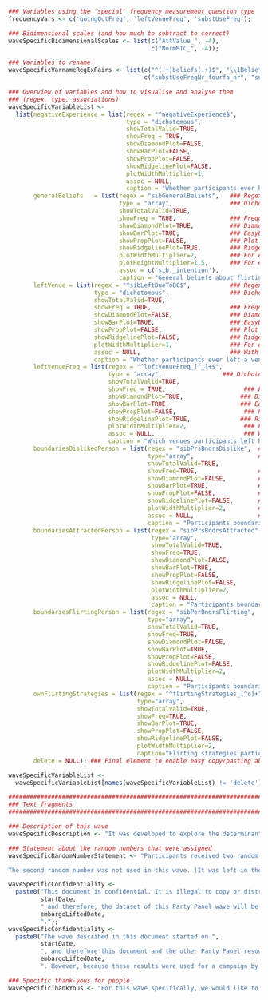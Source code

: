 
```r

### Variables using the 'special' frequency measurement question type
frequencyVars <- c('goingOutFreq', 'leftVenueFreq', 'substUseFreq');

### Bidimensional scales (and how much to subtract to correct)
waveSpecificBidimensionalScales <- list(c("AttValue_", -4),
                                        c("NormMTC_", -4));

### Variables to rename
waveSpecificVarnameRegExPairs <- list(c("^(.+)beliefs(.+)$", "\\1Beliefs\\2"),
                                      c("substUseFreqNr_fourfa_nr", "substUseFreqNr_fourf_nr"));

### Overview of variables and how to visualise and analyse them
### (regex, type, associations)
waveSpecificVariableList <-
  list(negativeExperience = list(regex = "^negativeExperience$",
                                 type = "dichotomous",
                                 showTotalValid=TRUE,
                                 showFreq = TRUE,
                                 showDiamondPlot=FALSE,
                                 showBarPlot=FALSE,
                                 showPropPlot=FALSE,
                                 showRidgelinePlot=FALSE,
                                 plotWidthMultiplier=1,
                                 assoc = NULL,
                                 caption = "Whether participants ever had a negative experience"),
       generalBeliefs   = list(regex = "sibGeneralBeliefs",   ### Regex to match one or more variables
                               type = "array",                ### Dichotomous, multi, open, array
                               showTotalValid=TRUE,
                               showFreq = TRUE,               ### Frequencies
                               showDiamondPlot=TRUE,          ### Diamond plots
                               showBarPlot=TRUE,              ### EasyBar plot
                               showPropPlot=FALSE,            ### Plot with proportions
                               showRidgelinePlot=TRUE,        ### Ridgeline plots
                               plotWidthMultiplier=2,         ### For especially narrow or wide plots
                               plotHeightMultiplier=1.5,      ### For especially low or high plots
                               assoc = c('sib._intention'),                  ### With which variables to show associations
                               caption = "General beliefs about flirting, boundaries, etc"),
       leftVenue = list(regex = "^sibLeftDueToBC$",           ### Regex to match one or more variables
                        type = "dichotomous",                 ### Dichotomous, multi, open, array
                        showTotalValid=TRUE,
                        showFreq = TRUE,                      ### Frequencies
                        showDiamondPlot=FALSE,                ### Diamond plots
                        showBarPlot=TRUE,                     ### EasyBar plot
                        showPropPlot=FALSE,                   ### Plot with proportions
                        showRidgelinePlot=FALSE,              ### Ridgeline plots
                        plotWidthMultiplier=1,                ### For especially narrow or wide plots
                        assoc = NULL,                         ### With which variables to show associations
                        caption = "Whether participants ever left a venue because a boundary was crossed"),
       leftVenueFreq = list(regex = "^leftVenueFreq_[^_]+$",           ### Regex to match one or more variables
                            type = "array",                 ### Dichotomous, multi, open, array
                            showTotalValid=TRUE,
                            showFreq = TRUE,                      ### Frequencies
                            showDiamondPlot=TRUE,                ### Diamond plots
                            showBarPlot=TRUE,                    ### EasyBar plot
                            showPropPlot=FALSE,                   ### Plot with proportions
                            showRidgelinePlot=TRUE,              ### Ridgeline plots
                            plotWidthMultiplier=2,                ### For especially narrow or wide plots
                            assoc = NULL,                         ### With which variables to show associations
                            caption = "Which venues participants left because a boundary was crossed"),
       boundariesDislikedPerson = list(regex = "sibPrsBndrsDislike",  ### Regex to match one or more variables
                                       type="array",                  ### Dichotomous, multi, open, array
                                       showTotalValid=TRUE,
                                       showFreq=TRUE,                 ### Frequencies 
                                       showDiamondPlot=FALSE,         ### Diamond plots
                                       showBarPlot=TRUE,              ### EasyBar plot 
                                       showPropPlot=FALSE,            ### Plot with proportions   
                                       showRidgelinePlot=FALSE,       ### Ridgeline plots    
                                       plotWidthMultiplier=2,         ### For especially narrow or wide plots 
                                       assoc = NULL,                  ### With which variables to show associations 
                                       caption = "Participants boundaries when they dislike a person"),
       boundariesAttractedPerson = list(regex = "sibPrsBndrsAttracted",
                                        type="array",
                                        showTotalValid=TRUE,
                                        showFreq=TRUE,
                                        showDiamondPlot=FALSE, 
                                        showBarPlot=TRUE,
                                        showPropPlot=FALSE,
                                        showRidgelinePlot=FALSE,
                                        plotWidthMultiplier=2,
                                        assoc = NULL,
                                        caption = "Participants boundaries when they are attracted to a person"),
       boundariesFlirtingPerson = list(regex = "sibPerBndrsFlirting",
                                       type="array",
                                       showTotalValid=TRUE,
                                       showFreq=TRUE,
                                       showDiamondPlot=FALSE,         
                                       showBarPlot=TRUE,
                                       showPropPlot=FALSE,
                                       showRidgelinePlot=FALSE,
                                       plotWidthMultiplier=2,
                                       assoc = NULL,
                                       caption = "Participants boundaries when they were flirting with a person"),
       ownFlirtingStrategies = list(regex = "^flirtingStrategies_[^o]+",
                                    type="array",
                                    showTotalValid=TRUE,
                                    showFreq=TRUE,
                                    showBarPlot=TRUE,
                                    showPropPlot=FALSE,
                                    showRidgelinePlot=FALSE,
                                    plotWidthMultiplier=2,
                                    caption="Flirting strategies participants use themselves"),
       delete = NULL); ### Final element to enable easy copy/pasting above

waveSpecificVariableList <-
  waveSpecificVariableList[names(waveSpecificVariableList) != 'delete'];

########################################################################
### Text fragments
########################################################################

### Description of this wave
waveSpecificDescription <- "It was developed to explore the determinants of behaviors related to enforcing one's boundaries relating to intimacy and sex, approaching a friend when under the impression that friend was crossing somebody's boundaries, and disclosing, to one's friends, instances where one's own boundaries were crossed.";

### Statement about the random numbers that were assigned
waveSpecificRandomNumberStatement <- "Participants received two random numbers, the first between (and including) 1 and 3, and the second between (and including) 1 and 4. The first random number was used to determine about which behavior participants received questions. If it was 1, participants received questions about enforcing one's own boundaries; if 2, about approaching a friend when under the impression they were crossing somebody's boundaries; and if 3, about disclosing a crossed boundary to one's friends. Participants were told which behavior would be presented to them, and they were able to indicate that they wanted to answer questions about multiple behaviors.

The second random number was not used in this wave. (It was left in the questionnaire as the LimeSurvey questionnaires for new Party Panel waves are copied from the most recent preceding wave, and since two random numbers are often used, it was deemed convenient to simply leave this question in.)";

waveSpecificConfidentiality <-
  paste0("This document is confidential. It is illegal to copy or distribute it in any form. An embargo of 2 years rests upon all Party Panel datasets. The wave described in this document started on ",
         startDate,
         " and therefore, the dataset of this Party Panel wave will be released under CC-BY-NC-SA (see http://creativecommons.org/licenses/by-nc-sa/4.0/) on",
         embargoLiftedDate,
         ".");
waveSpecificConfidentiality <-
  paste0("The wave described in this document started on ",
         startDate,
         ", and therefore this document and the other Party Panel resources would normally be embargoed until ",
         embargoLiftedDate,
         ". However, because these results were used for a campaign by Rutgers in the summer of 2018, the Celebrate Safe project committee decided to lift the embargo on Monday the 6th of August 2018. Therefore, all resources developed for this Party Panel wave as well as the collected data are available under CC-BY-NC-SA (see http://creativecommons.org/licenses/by-nc-sa/4.0/).");

### Specific thank-yous for people
waveSpecificThankYous <- "For this wave specifically, we would like to thank Maartje Puts and her colleagues from Rutgers for thinking along with the questionnaire.";

```
